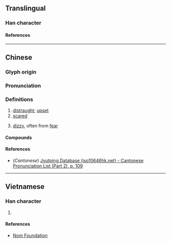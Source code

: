 {{character info}}
==Translingual==

===Han character===
{{Han char|rn=61|rad=心|as=10|sn=13|four=91086|canj=PMBC,XPMBC|ids=⿰忄貢}}

====References====
{{Han ref|kx=0396.100|dkj=10984|dj=0734.170|hdz=42335.130|uh=6129}}

----

==Chinese==
{{zh-forms}}

===Glyph origin===
{{Han etym}}

===Pronunciation===
{{zh-pron
|m=gōng
|c=gung1
|mc=y
|oc=y
|mn-t=gong5
|ma=
|cat=
}}

===Definitions===
{{zh-hanzi}}

# [[distraught]]; [[upset]]
# [[scared]]
# {{lb|zh|Teochew}} [[dizzy]], often from [[fear]]

====Compounds====
{{zh-der|頭愩愩}}

====References====
* (''Cantonese'') [http://www.iso10646hk.net/jp/document/download.jsp Jyutping Database (iso10646hk.net) - Cantonese Pronunciation List (Part 2), p. 109]

----

==Vietnamese==

===Han character===
{{vi-readings|rs=心10|reading=ngúng}}

# {{rfdef|vi|sort=心10}}

====References====
* [http://nomfoundation.org/common/nom_details.php?codepoint=6129 Nom Foundation]